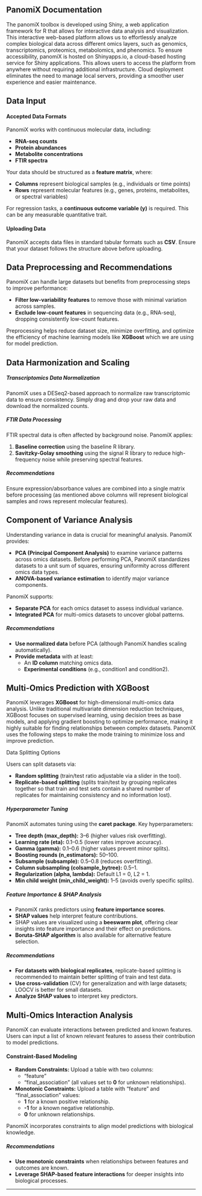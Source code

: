 ## PanomiX Documentation
The panomiX toolbox is developed using Shiny, a web application framework for R that allows for interactive data analysis and visualization. This interactive web-based platform allows us to effortlessly analyze complex biological data across different omics layers, such as genomics, transcriptomics, proteomics, metabolomics, and phenomics.
To ensure accessibility, panomiX is hosted on Shinyapps.io, a cloud-based hosting service for Shiny applications. This allows users to access the platform from anywhere without requiring additional infrastructure. Cloud deployment eliminates the need to manage local servers, providing a smoother user experience and easier maintenance.

## Data Input

#### Accepted Data Formats

PanomiX works with continuous molecular data, including:

- **RNA-seq counts**
- **Protein abundances**
- **Metabolite concentrations**
- **FTIR spectra**

Your data should be structured as a **feature matrix**, where:

- **Columns** represent biological samples (e.g., individuals or time points)
- **Rows** represent molecular features (e.g., genes, proteins, metabolites, or spectral variables)

For regression tasks, a **continuous outcome variable (y)** is required. This can be any measurable quantitative trait.

#### Uploading Data

PanomiX accepts data files in standard tabular formats such as **CSV**. Ensure that your dataset follows the structure above before uploading.

## Data Preprocessing and Recommendations

PanomiX can handle large datasets but benefits from preprocessing steps to improve performance:

- **Filter low-variability features** to remove those with minimal variation across samples.
- **Exclude low-count features** in sequencing data (e.g., RNA-seq), dropping consistently low-count features.

Preprocessing helps reduce dataset size, minimize overfitting, and optimize the efficiency of machine learning models like **XGBoost** which we are using for model prediction.

## Data Harmonization and Scaling

##### Transcriptomics Data Normalization

PanomiX uses a DESeq2-based approach to normalize raw transcriptomic data to ensure consistency. Simply drag and drop your raw data and download the normalized counts.

##### FTIR Data Processing

FTIR spectral data is often affected by background noise. PanomiX applies:

1. **Baseline correction** using the baseline R library.
2. **Savitzky-Golay smoothing** using the signal R library to reduce high-frequency noise while preserving spectral features.

##### Recommendations

Ensure expression/absorbance values are combined into a single matrix before processing (as mentioned above columns will represent biological samples and rows represent molecular features).

## Component of Variance Analysis

Understanding variance in data is crucial for meaningful analysis. PanomiX provides:

- **PCA (Principal Component Analysis)** to examine variance patterns across omics datasets. Before performing PCA, PanomiX standardizes datasets to a unit sum of squares, ensuring uniformity across different omics data types.
- **ANOVA-based variance estimation** to identify major variance components.

PanomiX supports:

- **Separate PCA** for each omics dataset to assess individual variance.
- **Integrated PCA** for multi-omics datasets to uncover global patterns.

##### Recommendations

- **Use normalized data** before PCA (although PanomiX handles scaling automatically).
- **Provide metadata** with at least:
  - An **ID column** matching omics data.
  - **Experimental conditions** (e.g., condition1 and condition2).

## Multi-Omics Prediction with XGBoost

PanomiX leverages **XGBoost** for high-dimensional multi-omics data analysis. Unlike traditional multivariate dimension reduction techniques, XGBoost focuses on supervised learning, using decision trees as base models, and applying gradient boosting to optimize performance, making it highly suitable for finding relationships between complex datasets. PanomiX uses the following steps to make the mode training to minimize loss and improve prediction.

Data Splitting Options

Users can split datasets via:

- **Random splitting** (train/test ratio adjustable via a slider in the tool).
- **Replicate-based splitting** (splits train/test by grouping replicates together so that train and test sets contain a shared number of replicates for maintaining consistency and no information lost).

##### Hyperparameter Tuning

PanomiX automates tuning using the **caret package**. Key hyperparameters:

- **Tree depth (max_depth):** 3–6 (higher values risk overfitting).
- **Learning rate (eta):** 0.1–0.5 (lower rates improve accuracy).
- **Gamma (gamma):** 0.1–0.6 (higher values prevent minor splits).
- **Boosting rounds (n_estimators):** 50–100.
- **Subsample (subsample):** 0.5–0.8 (reduces overfitting).
- **Column subsampling (colsample_bytree):** 0.5–1.
- **Regularization (alpha, lambda):** Default L1 = 0, L2 = 1.
- **Min child weight (min_child_weight):** 1–5 (avoids overly specific splits).

##### Feature Importance & SHAP Analysis

- PanomiX ranks predictors using **feature importance scores**.
- **SHAP values** help interpret feature contributions.
- SHAP values are visualized using a **beeswarm plot**, offering clear insights into feature importance and their effect on predictions.
- **Boruta-SHAP algorithm** is also available for alternative feature selection.

##### Recommendations

- **For datasets with biological replicates**, replicate-based splitting is recommended to maintain better splitting of train and test data.
- **Use cross-validation** (CV) for generalization and with large datasets; LOOCV is better for small datasets.
- **Analyze SHAP values** to interpret key predictors.

## Multi-Omics Interaction Analysis

PanomiX can evaluate interactions between predicted and known features. Users can input a list of known relevant features to assess their contribution to model predictions.

#### Constraint-Based Modeling

- **Random Constraints:** Upload a table with two columns:
  - "feature"
  - "final\_association" (all values set to **0** for unknown relationships).
- **Monotonic Constraints:** Upload a table with "feature" and "final\_association" values:
  - **1** for a known positive relationship.
  - **-1** for a known negative relationship.
  - **0** for unknown relationships.

PanomiX incorporates constraints to align model predictions with biological knowledge.

##### Recommendations

- **Use monotonic constraints** when relationships between features and outcomes are known.
- **Leverage SHAP-based feature interactions** for deeper insights into biological processes.

---